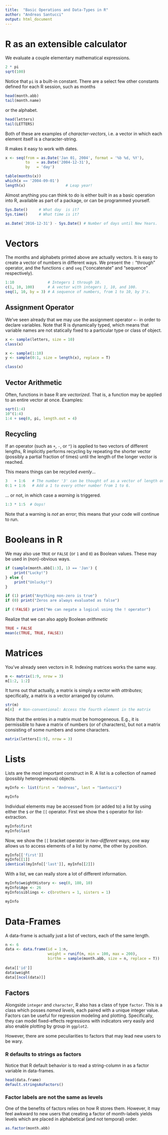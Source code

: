 ```yaml
---
title:  "Basic Operations and Data-Types in R"
author: "Andreas Santucci"
output: html_document
---
```


# R as an extensible calculator
We evaluate a couple elementary mathematical expressions.

```r
2 * pi
sqrt(100)
```

Notice that `pi` is a built-in constant. There are a select
few other constants defined for each R session, such as months

```r
head(month.abb)
tail(month.name)
```

or the alphabet.

```r
head(letters)
tail(LETTERS)
```

Both of these are examples of *character-vectors*, i.e. a vector in which each element itself is a character-string.

R makes it easy to work with dates.

```r
x <- seq(from = as.Date('Jan 01, 2004', format = '%b %d, %Y'),
         to   = as.Date('2004-12-31'),
         by   = 'day')

table(months(x))
which(x == '2004-09-01')
length(x)                  # Leap year!
```

Almost anything you can think to do is either built in as a basic operation
into R, available as part of a package, or can be programmed yourself.

```r
Sys.Date()     # What day  is it?
Sys.time()     # What time is it?

as.Date('2016-12-31') - Sys.Date() # Number of days until New Years.
```

# Vectors

The months and alphabets printed above are actually vectors.
It is easy to create a vector of numbers in different ways. We present
the `:` "through" operator, and the functions `c` and
`seq` ("concatenate" and "sequence" respectively).

```r
1:10               # Integers 1 through 10.
c(1, 10, 100)      # A vector with integers 1, 10, and 100.
seq(1, 10, by = 3) # A sequence of numbers, from 1 to 10, by 3's.
```

## Assignment Operator
We've seen already that we may use the assignment operator `<-` in order to
declare variables. Note that R is dynamically typed, which means that variable
names are not statically fixed to a particular type or class of object.

```r
x <- sample(letters, size = 10)
class(x)
```

```r
x <- sample(1:10)
y <- sample(0:1, size = length(x), replace = T)

class(x)
```

## Vector Arithmetic
Often, functions in base R are *vectorized*. That is, a function may be applied to an entire vector at once. Examples:

```r
sqrt(1:4)
10^(1:4)
1:4 + seq(0, pi, length.out = 4)
```

## Recycling
If an operator (such as `+`, `-`, or `^`) is applied to two vectors of different
lengths, R implicitly performs recycling by repeating the shorter vector (possibly a partial fraction of times) until the length of the longer vector is reached.

This means things can be recycled *evenly*...

```r
3   + 1:6   # The number '3' can be thought of as a vector of length one.
0:1 + 1:6   # Add a 1 to every other number from 1 to 6.
```

... or not, in which case a *warning* is triggered.

```r
1:3 * 1:5  # Oops!
```

Note that a warning is *not* an error; this means that your code will continue to run.

# Booleans in R
We may also use `TRUE` or `FALSE` (or `1` and `0`) as Boolean values. These may be used in (non)-obvious ways.

```r
if (sample(month.abb[1:3], 1) == 'Jan') {
    print("Lucky!")
} else {
    print("Unlucky!") 
}

if (1) print("Anything non-zero is true")
if (0) print("Zeros are always evaluated as false")

if (!FALSE) print("We can negate a logical using the ! operator")
```

Realize that we can also apply Boolean *arithmetic*

```r
TRUE + FALSE
mean(c(TRUE, TRUE, FALSE))
```
# Matrices
You've already seen vectors in R. Indexing matrices works the same way.

```r
m <- matrix(1:9, nrow = 3)
m[1:2, 1:2]
```

It turns out that actually, a matrix is simply a vector *with attributes*;
specifically, a matrix is a vector arranged by column.

```r
str(m)
m[4]  # Non-conventional: Access the fourth element in the matrix
```

Note that the entries in a matrix must be homogeneous. E.g., it is permissible
to have a matrix of numbers (or of characters), but not a matrix consisting of
some numbers and some characters.

```r
matrix(letters[1:9], nrow = 3)
```

# Lists
Lists are the most important construct in R. A list is a collection of named
(possibly heterogeneous) objects.

```r
myInfo <- list(first = "Andreas", last = "Santucci")

myInfo
```

Individual elements may be accessed from (or added to) a list by using either
the `$` *or* the `[[` operator. First we show the `$` operator for 
list-extraction.

```r
myInfo$first
myInfo$last
```

Now, we show the `[[` bracket operator in *two-different* ways; one way allows
us to access elements of a list by *name*, the other by *position*.

```r
myInfo[['first']]
myInfo[[1]]
identical(myInfo[['last']], myInfo[[2]])
```

With a list, we can really store a lot of different information.

```r
myInfo$weightHistory <- seq(0, 180, 10)
myInfo$Age <- 26
myInfo$siblings <- c(brothers = 1, sisters = 1)

myInfo
```

# Data-Frames
A data-frame is actually just a list of vectors, each of the same length.
```r
n <- 6
data <- data.frame(id = 1:n,
                   weight = runif(n, min = 100, max = 200),
                   birthm = sample(month.abb, size = n, replace = T))
                   
data[['id']]
data$weight
data[[ncol(data)]]
```

## Factors
Alongside `integer` and `character`, R also has a class of type `factor`. This is a class which posses *named levels*, each paired with a unique integer value.
Factors can be useful for regression modeling and plotting. Specifically,
they can model fixed-effects regressions with indicators very easily and also enable plotting by group in `ggplot2`.

However, there are some peculiarities to factors that may lead new users to be wary.

### R defaults to strings as factors
Notice that R default behavior is to read a string-column in as a factor variable in data-frames.

```r
head(data.frame)
default.stringsAsFactors()
```

### Factor labels are not the same as levels
One of the benefits of factors relies on how R stores them. However, 
it may feel awkward to new users that creating a factor of month-labels
yields levels which are placed in alphabetical (and not temporal)
order.

```r
as.factor(month.abb)
```

